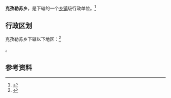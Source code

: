{{中国乡级行政区|65/31/29/208/000}}

'''克孜勒苏乡'''，是{{PRC admin/fullname|65/31/29/208/000|3}}下辖的一个[[乡镇|乡镇]]级行政单位。<ref>{{PRC admin/ref sgc|{{PRC admin/parent|65/31/29/208/000}}}}</ref>

== 行政区划 ==

克孜勒苏乡下辖以下地区：<ref>{{PRC admin/ref sgc|65/31/29/208/000}}</ref>

{{PRC admin/children|65/31/29/208/000}}。

== 参考资料 ==

{{reflist}}

{{行政区划小作品}}
{{PRC admin/navcat|65/31/29/208/000}}